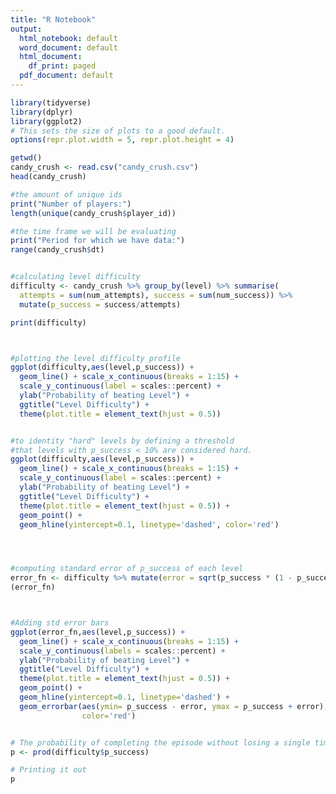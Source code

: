 ---
title: "R Notebook"
output:
  html_notebook: default
  word_document: default
  html_document:
    df_print: paged
  pdf_document: default
---

```{r}
library(tidyverse)
library(dplyr)
library(ggplot2)
# This sets the size of plots to a good default.
options(repr.plot.width = 5, repr.plot.height = 4)

getwd()
candy_crush <- read.csv("candy_crush.csv")
head(candy_crush)

#the amount of unique ids
print("Number of players:")
length(unique(candy_crush$player_id))

#the time frame we will be evaluating
print("Period for which we have data:")
range(candy_crush$dt)


#calculating level difficulty
difficulty <- candy_crush %>% group_by(level) %>% summarise(
  attempts = sum(num_attempts), success = sum(num_success)) %>% 
  mutate(p_success = success/attempts)

print(difficulty)



#plotting the level difficulty profile
ggplot(difficulty,aes(level,p_success)) +
  geom_line() + scale_x_continuous(breaks = 1:15) +
  scale_y_continuous(label = scales::percent) +
  ylab("Probability of beating Level") +
  ggtitle("Level Difficulty") +
  theme(plot.title = element_text(hjust = 0.5))


#to identity "hard" levels by defining a threshold
#that levels with p_success < 10% are considered hard.
ggplot(difficulty,aes(level,p_success)) +
  geom_line() + scale_x_continuous(breaks = 1:15) +
  scale_y_continuous(label = scales::percent) +
  ylab("Probability of beating Level") +
  ggtitle("Level Difficulty") +
  theme(plot.title = element_text(hjust = 0.5)) +
  geom_point() +
  geom_hline(yintercept=0.1, linetype='dashed', color='red')




#computing standard error of p_success of each level
error_fn <- difficulty %>% mutate(error = sqrt(p_success * (1 - p_success)/attempts))
(error_fn)



#Adding std error bars
ggplot(error_fn,aes(level,p_success)) +
  geom_line() + scale_x_continuous(breaks = 1:15) +
  scale_y_continuous(labels = scales::percent) +
  ylab("Probability of beating Level") +
  ggtitle("Level Difficulty") +
  theme(plot.title = element_text(hjust = 0.5)) +
  geom_point() +
  geom_hline(yintercept=0.1, linetype='dashed') +
  geom_errorbar(aes(ymin= p_success - error, ymax = p_success + error), 
                color='red')


# The probability of completing the episode without losing a single time
p <- prod(difficulty$p_success)

# Printing it out
p
```

